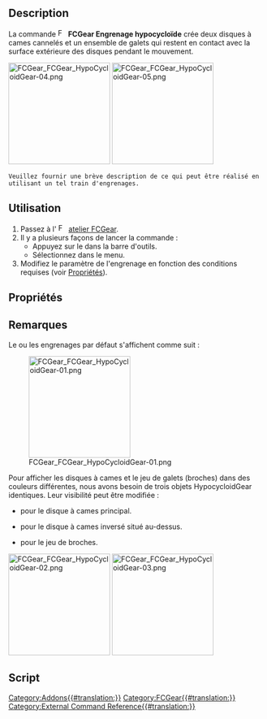 {{UnfinishedDocu}}
<languages/>

{{Docnav/fr
|[[FCGear_LanternGear/fr|Pignon lanterne]] 
|[[FCGear_GearConnector/fr|Combiner deux engrenages]]
|[[FCGear_Workbench/fr|Atelier FCGear]]
|IconL=FCGear_LanternGear.svg
|IconR=FCGear_GearConnector.svg
|IconC=FCGear_workbench_icon.svg
}}

{{GuiCommand/fr
|Name=FCGear HypoCycloidGear
|Name/fr=FCGear Engrenage hypocycloïde
|MenuLocation=Gear → HypoCycloid Gear
|Workbenches=[[FCGear_Workbench/fr|FCGear]]
|Shortcut=Aucun
|Version=1.0
|SeeAlso=
}}

==Description==

La commande [[File:FCGear_HypoCycloidGear.svg|16px]] '''FCGear Engrenage hypocycloïde''' crée deux disques à cames cannelés et un ensemble de galets qui restent en contact avec la surface extérieure des disques pendant le mouvement.

[[Image:FCGear_FCGear_HypoCycloidGear-04.png|200px]] [[Image:FCGear_FCGear_HypoCycloidGear-05.png|200px]]
{{Caption|A gauche : engrenage hypocycloïde. A droite : engrenage et transparence avec un engrenage inversé et un jeu de galets}}

 Veuillez fournir une brève description de ce qui peut être réalisé en utilisant un tel train d'engrenages.

==Utilisation==

# Passez à l' [[Image:FCGear_workbench_icon.svg|16px]] [[FCGear_Workbench/fr|atelier FCGear]].
# Il y a plusieurs façons de lancer la commande :
#* Appuyez sur le {{Button|[[File:FCGear_HypoCycloidGear.svg|16px]] [[FCGear_HypoCycloidGear/fr|HypoCycloid Gear]]}} dans la barre d'outils.
#* Sélectionnez {{MenuCommand|Gear → [[File:FCGear_HypoCycloidGear.svg|16px]] HypoCycloid Gear}} dans le menu.
# Modifiez le paramètre de l'engrenage en fonction des conditions requises (voir [[#Propri.C3.A9t.C3.A9s|Propriétés]]).

==Propriétés==

==Remarques==

Le ou les engrenages par défaut s'affichent comme suit :

[[Image:FCGear_FCGear_HypoCycloidGear-01.png|200px]]

Pour afficher les disques à cames et le jeu de galets (broches) dans des couleurs différentes, nous avons besoin de trois objets HypocycloidGear identiques. Leur visibilité peut être modifiée :
* {{PropertyData|show_disk0|Bool}} pour le disque à cames principal.
* {{PropertyData|show_disk1|Bool}} pour le disque à cames inversé situé au-dessus.
* {{PropertyData|show_pins|Bool}} pour le jeu de broches.

[[Image:FCGear_FCGear_HypoCycloidGear-02.png|200px]] [[Image:FCGear_FCGear_HypoCycloidGear-03.png|200px]]
{{Caption|A gauche : objets HypocycloidGear tels que créés. A droite : objets repositionnés pour obtenir une meilleure vue sur chaque objet}}

==Script==


{{Docnav/fr
|[[FCGear_LanternGear/fr|Pignon lanterne]] 
|[[FCGear_GearConnector/fr|Combiner deux engrenages]]
|[[FCGear_Workbench/fr|Atelier FCGear]]
|IconL=FCGear_LanternGear.svg
|IconR=FCGear_GearConnector.svg
|IconC=FCGear_workbench_icon.svg
}}

[[Category:Addons{{#translation:}}]]
[[Category:FCGear{{#translation:}}]]
[[Category:External Command Reference{{#translation:}}]]